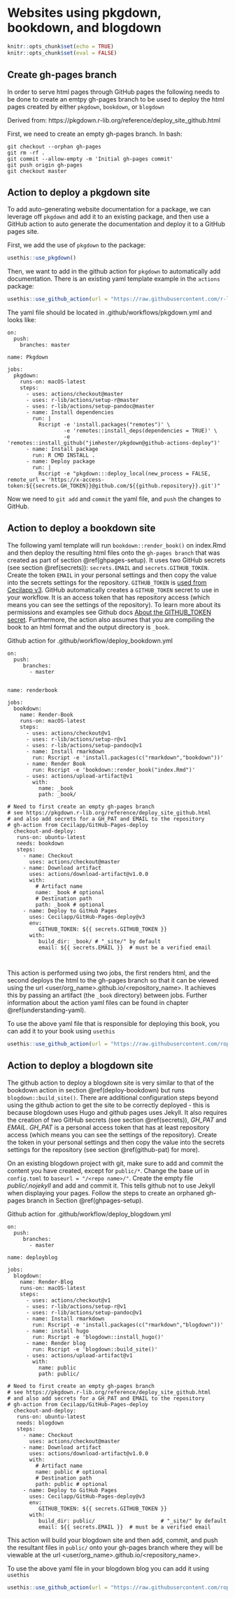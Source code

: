 # Websites using pkgdown, bookdown, and blogdown

```r
knitr::opts_chunk$set(echo = TRUE)
knitr::opts_chunk$set(eval = FALSE)
```

## Create gh-pages branch {#ghpages-setup}

In order to serve html pages through GitHub pages the following needs to be done to create an emtpy gh-pages branch to be used to deploy the html pages created by either `pkgdown`, `bookdown`, or `blogdown`

Derived from: https://pkgdown.r-lib.org/reference/deploy_site_github.html

First, we need to create an empty gh-pages branch. In bash:
  
```
git checkout --orphan gh-pages
git rm -rf .
git commit --allow-empty -m 'Initial gh-pages commit'
git push origin gh-pages
git checkout master
```

## Action to deploy a pkgdown site {#deploy-pkgdown}

To add auto-generating website documentation for a package, we can leverage off `pkgdown` and add it to an existing package, and then use a GitHub action to auto generate the documentation and deploy it to a GitHub pages site.

First, we add the use of `pkgdown` to the package:

```r
usethis::use_pkgdown()
```

Then, we want to add in the github action for `pkgdown` to automatically add documentation. There is an existing yaml template example in the `actions` package:

```r
usethis::use_github_action(url = "https://raw.githubusercontent.com/r-lib/actions/master/examples/pkgdown.yaml")
```

The yaml file should be located in .github/workflows/pkgdown.yml and looks like:
```
on:
  push:
    branches: master

name: Pkgdown

jobs:
  pkgdown:
    runs-on: macOS-latest
    steps:
      - uses: actions/checkout@master
      - uses: r-lib/actions/setup-r@master
      - uses: r-lib/actions/setup-pandoc@master
      - name: Install dependencies
        run: |
          Rscript -e 'install.packages("remotes")' \
                  -e 'remotes::install_deps(dependencies = TRUE)' \
                  -e 'remotes::install_github("jimhester/pkgdown@github-actions-deploy")'
      - name: Install package
        run: R CMD INSTALL .
      - name: Deploy package
        run: |
          Rscript -e "pkgdown:::deploy_local(new_process = FALSE, remote_url = 'https://x-access-token:${{secrets.GH_TOKEN}}@github.com/${{github.repository}}.git')"
```


Now we need to `git add` and `commit` the yaml file, and `push` the changes to GitHub.

## Action to deploy a bookdown site {#deploy-bookdown}

The following yaml template will run `bookdown::render_book()` on index.Rmd and then deploy the resulting html files onto the `gh-pages branch` that was created as part of section \@ref(ghpages-setup). It uses two GitHub secrets (see section \@ref(secrets)): `secrets.EMAIL` and `secrets.GITHUB_TOKEN`. Create the token `EMAIL` in your personal settings and then copy the value into the secrets settings for the repository. `GITHUB_TOKEN` is [used from Cecilapp v3](https://github.com/Cecilapp/GitHub-Pages-deploy). GitHub automatically creates a `GITHUB_TOKEN` secret to use in your workflow. It is an access token that has repository access (which means you can see the settings of the repository). To learn more about its permissions and examples see Github docs [About the GITHUB_TOKEN secret](https://docs.github.com/en/actions/reference/authentication-in-a-workflow). Furthermore, the action also assumes that you are compiling the book to an html format and the output directory is `_book`.

Github action for .github/workflow/deploy_bookdown.yml
```
on:
  push:
     branches:
       - master


name: renderbook

jobs:
  bookdown:
    name: Render-Book
    runs-on: macOS-latest
    steps:
      - uses: actions/checkout@v1
      - uses: r-lib/actions/setup-r@v1
      - uses: r-lib/actions/setup-pandoc@v1
      - name: Install rmarkdown
        run: Rscript -e 'install.packages(c("rmarkdown","bookdown"))'
      - name: Render Book
        run: Rscript -e 'bookdown::render_book("index.Rmd")'
      - uses: actions/upload-artifact@v1
        with:
          name: _book
          path: _book/
  
# Need to first create an empty gh-pages branch
# see https://pkgdown.r-lib.org/reference/deploy_site_github.html
# and also add secrets for a GH_PAT and EMAIL to the repository
# gh-action from Cecilapp/GitHub-Pages-deploy
  checkout-and-deploy:
   runs-on: ubuntu-latest
   needs: bookdown
   steps:
     - name: Checkout
       uses: actions/checkout@master
     - name: Download artifact
       uses: actions/download-artifact@v1.0.0
       with:
         # Artifact name
         name: _book # optional
         # Destination path
         path: _book # optional
     - name: Deploy to GitHub Pages
       uses: Cecilapp/GitHub-Pages-deploy@v3
       env:
          GITHUB_TOKEN: ${{ secrets.GITHUB_TOKEN }}
       with:
          build_dir: _book/ # "_site/" by default
          email: ${{ secrets.EMAIL }}  # must be a verified email
              
    
``` 
This action is performed using two jobs, the first renders html, and the second deploys the html to the gh-pages branch so that it can be viewed using the url \<user/org_name>.github.io/\<repository_name>. It achieves this by passing an artifact (the `_book` directory) between jobs. Further information about the action yaml files can be found in chapter \@ref(understanding-yaml).

To use the above yaml file that is responsible for deploying this book, you can add it to your book using `usethis`
```r
usethis::use_github_action(url = "https://raw.githubusercontent.com/ropenscilabs/actions_sandbox/master/.github/workflows/deploy_bookdown.yml")
```


## Action to deploy a blogdown site {#deploy-blogdown}

The github action to deploy a blogdown site is very similar to that of the bookdown action in section \@ref(deploy-bookdown) but runs `blogdown::build_site()`. There are additional configuration steps beyond using the github action to get the site to be correctly deployed - this is because blogdown uses Hugo and github pages uses Jekyll. It also requires the creation of two GitHub secrets (see section \@ref(secrets)), _GH_PAT_ and _EMAIL_. _GH_PAT_ is a personal access token that has at least repository access (which means you can see the settings of the repository). Create the token in your personal settings and then copy the value into the secrets settings for the repository (see section \@ref(github-pat) for more).

On an existing blogdown project with git, make sure to add and commit the content you have created, except for `public/*`. Change the base url in `config.toml` to `baseurl = "/<repo name>/"`. Create the empty file _public/.nojekyll_ and add and commit it. This tells github not to use Jekyll when displaying your pages. Follow the steps to create an orphaned gh-pages branch in Section \@ref(ghpages-setup).

Github action for .github/workflow/deploy_blogdown.yml
```
on:
  push:
     branches:
       - master

name: deployblog

jobs:
  blogdown:
    name: Render-Blog
    runs-on: macOS-latest
    steps:
      - uses: actions/checkout@v1
      - uses: r-lib/actions/setup-r@v1
      - uses: r-lib/actions/setup-pandoc@v1
      - name: Install rmarkdown
        run: Rscript -e 'install.packages(c("rmarkdown","blogdown"))'
      - name: install hugo
        run: Rscript -e 'blogdown::install_hugo()'
      - name: Render blog
        run: Rscript -e 'blogdown::build_site()'
      - uses: actions/upload-artifact@v1
        with:
          name: public
          path: public/

# Need to first create an empty gh-pages branch
# see https://pkgdown.r-lib.org/reference/deploy_site_github.html
# and also add secrets for a GH_PAT and EMAIL to the repository
# gh-action from Cecilapp/GitHub-Pages-deploy
  checkout-and-deploy:
   runs-on: ubuntu-latest
   needs: blogdown
   steps:
     - name: Checkout
       uses: actions/checkout@master
     - name: Download artifact
       uses: actions/download-artifact@v1.0.0
       with:
         # Artifact name
         name: public # optional
         # Destination path
         path: public # optional
     - name: Deploy to GitHub Pages
       uses: Cecilapp/GitHub-Pages-deploy@v3
       env:
          GITHUB_TOKEN: ${{ secrets.GITHUB_TOKEN }}
       with:
          build_dir: public/                     # "_site/" by default
          email: ${{ secrets.EMAIL }}  # must be a verified email 
```

This action will build your blogdown site and then add, commit, and push the resultant files in `public/` onto your gh-pages branch where they will be viewable at the url \<user/org_name>.github.io/\<repository_name>.

To use the above yaml file in your blogdown blog you can add it using `usethis`
```r
usethis::use_github_action(url = "https://raw.githubusercontent.com/ropenscilabs/actions_sandbox/master/.github/workflows/deploy_blogdown.yml")
```
